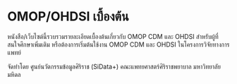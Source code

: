 # OMOP/OHDSI เบื้องต้น {.unnumbered}

หนังสือ/เว็บไซต์นี้รวบรวมรายละเอียดเบื้องต้นเกี่ยวกับ OMOP CDM และ OHDSI สำหรับผู้ที่สนใจศึกษาเพิ่มเติม หรือต้องการเริ่มต้นใช้งาน OMOP CDM และ OHDSI ในโครงการวิจัยทางการแพทย์

จัดทำโดย ศูนย์นวัตกรรมข้อมูลศิริราช (SiData+) คณะแพทยศาสตร์ศิริราชพยาบาล มหาวิทยาลัยมหิดล
